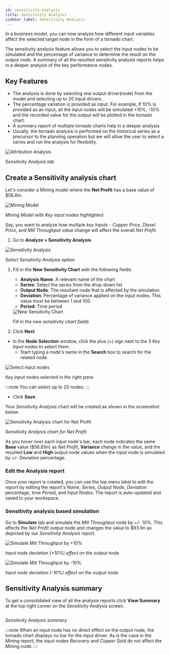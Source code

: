 ```yaml
---
id: sensitivity-analysis
title: Sensitivity Analysis
sidebar_label: Sensitivity Analysis
---
```



In a business model, you can now analyze how different input variables affect the selected target node in the form of a tornado chart.

The sensitivity analysis feature allows you to select the input nodes to be simulated and the percentage of variance to determine the result on the output node. A summary of all the resulted sensitivity analysis reports helps in a deeper analysis of the key performance nodes.

## Key Features

- The analysis is done by selecting one output driver(node) from the model and selecting up to 20 input drivers.
- The percentage variation is provided as input. For example, If 10% is provided as an input, all the input nodes will be simulated +10%, -10% and the recorded value for the output will be plotted in the tornado chart.
- A summary report of multiple tornado charts help in a deeper analysis.
- Usually, the tornado analysis is performed on the historical series as a precursor to the planning operation but we will allow the user to select a series and run the analysis for flexibility.

<div style={{ textAlign: "center" }}>
  <Zoom>
    <img
      alt="Attribution Analysis"
      src={useBaseUrl("/doc-images/analyze/sensitivity-tab.png")}
    />
  </Zoom>
</div>

*Sensitivity Analysis tab*

## Create a Sensitivity analysis chart

Let's consider a Mining model where the  **Net Profit** has a base value of $56.8m.

<div style={{ textAlign: "center" }}>
  <Zoom>
    <img
      alt="Mining Model"
      src={useBaseUrl("/doc-images/analyze/mining-model.png")}
    />
  </Zoom>
</div>

*Mining Model with Key input nodes highlighted*

Say, you want to analyze how multiple *key Inputs* - *Copper Price, Diesel Price*, and *Mill Throughput* value change will affect the overall *Net Profit*. 

1. Go to **Analyze > Sensitivity Analysis**

 <div style={{ textAlign: "center" }}>
  <Zoom>
    <img
      alt="Sensitivity Analysis"
      src={useBaseUrl("/doc-images/analyze/sensitivity-analysis-option.png")}
    />
  </Zoom>
 </div>

 *Select Sensitivity Analysis option*

1. Fill in the **New Sensitivity Chart** with the following fields: 
   - **Analysis Name**: A relevant name of the chart
   - **Series**: Select the series from the drop-down list
   - **Output Node**: The resultant node that is affected by the simulation
   - **Deviation**: Percentage of variance applied on the input nodes. This value must be between 1 and 100.
   - **Period**: Time period

   <div style={{ textAlign: "center" }}>
    <Zoom>
     <img
      alt="New Sensitivity Chart"
      src={useBaseUrl("/doc-images/analyze/create-analysis.png")}
     />
    </Zoom>
   </div>
   
   *Fill in the new sensitivity chart fields*

1. Click **Next**
 - In the **Node Selection** window, click the plus (+) sign next to the 3 *Key Input* nodes to select them.
   - Start typing a node's name in the **Search** box to search for the related node.

 <div style={{ textAlign: "center" }}>
  <Zoom>
    <img
      alt="Select input nodes"
      src={useBaseUrl("/doc-images/analyze/select-input-nodes.png")}
    />
  </Zoom>
 </div>

 *Key input nodes selected in the right pane*

 :::note
 You can select up to 20 nodes.
 :::

 - Click **Save**.

Your *Sensitivity Analysis* chart will be created as shown in the screenshot below:

<div style={{ textAlign: "center" }}>
  <Zoom>
    <img
      alt="Sensitivity Analysis chart for Net Profit"
      src={useBaseUrl("/doc-images/analyze/sensitivity-analysis-chart.png")}
    />
  </Zoom>
</div>

*Sensitivity Analysis chart for Net Profit*

As you hover over each input node's bar, each node indicates the same **Base** value ($56.81m) as *Net Profit*, **Variance** change in the value, and the resulted **Low** and **High** output node values when the input node is simulated by +/- Deviation percentage.

### Edit the Analysis report

Once your report is created, you can use the top menu label to edit the report by editing the report's *Name*, *Series*, *Output Node*, *Deviation* percentage, time *Period*, and *Input Nodes*.
The report is auto-updated and saved to your workspace.

### Sensitivity analysis based simulation

Go to **Simulate** tab and simulate the *Mill Throughput* node by +/- 10%.
This affects the *Net Profit* output node and changes the value to $93.1m as depicted by our *Sensitivity Analysis* report.

<div style={{ textAlign: "center" }}>
  <Zoom>
    <img
      alt="Simulate Mill Throughput by +10%"
      src={useBaseUrl("/doc-images/analyze/simulate-node-better.png")}
    />
  </Zoom>
</div>

*Input node deviation (+10%) effect on the output node*

<div style={{ textAlign: "center" }}>
  <Zoom>
    <img
      alt="Simulate Mill Throughput by -10%"
      src={useBaseUrl("/doc-images/analyze/simulate-node-worst.png")}
    />
  </Zoom>
</div>

*Input node deviation (-10%) effect on the output node*

## Sensitivity Analysis summary

To get a consolidated view of all the analysis reports click **View Summary** at the top right corner on the *Sensitivity Analysis* screen.

<div style={{ textAlign: "center" }}>
  <Zoom>
    <img
      alt=""
      src={useBaseUrl("/doc-images/analyze/sensitivity-analysis-summary.png")}
    />
  </Zoom>
</div>

*Sensitivity Analysis summary*

:::note
When an input node has no direct effect on the output node, the tornado chart displays no bar for the input driver. 
As is the case in the *Mining* report, the input nodes *Recovery* and *Copper Sold* do not affect the *Mining* node.
:::
